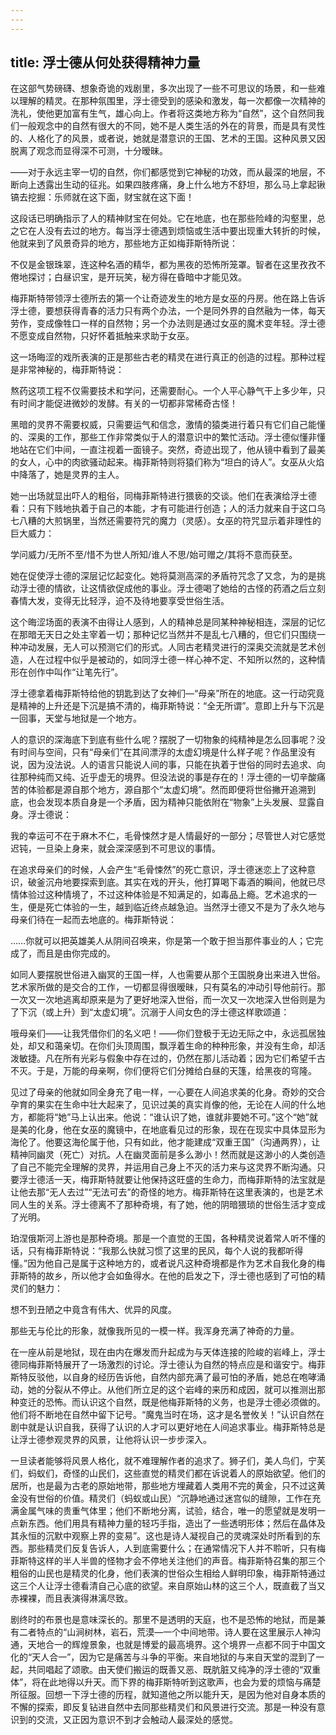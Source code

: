 ```yaml
---
---
---
```

title: 浮士德从何处获得精神力量
---




在这部气势磅礴、想象奇诡的戏剧里，多次出现了一些不可思议的场景，和一些难以理解的精灵。在那种氛围里，浮士德受到的感染和激发，每一次都像一次精神的洗礼，使他更加富有生气，雄心向上。作者将这类地方称为“自然”，这个自然同我们一般观念中的自然有很大的不同，她不是人类生活的外在的背景，而是具有灵性的、人格化了的风景，或者说，她就是潜意识的王国、艺术的王国。这种风景又因脱离了观念而显得深不可测，十分暧昧。

——对于永远主宰一切的自然，你们都感觉到它神秘的功效，而从最深的地层，不断向上透露出生动的征兆。如果四肢疼痛，身上什么地方不舒坦，那么马上拿起锹镐去挖掘：乐师就在这下面，财宝就在这下面！

这段话已明确指示了人的精神财宝在何处。它在地底，也在那些险峰的沟壑里，总之它在人没有去过的地方。每当浮士德遇到烦恼或生活中要出现重大转折的时候，他就来到了风景奇异的地方，那些地方正如梅菲斯特所说：

不仅是金银珠翠，连这种名酒的精华，都为黑夜的恐怖所笼罩。智者在这里孜孜不倦地探讨；白昼识宝，是开玩笑，秘方得在昏暗中才能见效。

梅菲斯特带领浮士德所去的第一个让奇迹发生的地方是女巫的丹房。他在路上告诉浮士德，要想获得青春的活力只有两个办法，一个是同外界的自然融为一体，每天劳作，变成像牲口一样的自然物；另一个办法则是通过女巫的魔术变年轻。浮士德不愿变成自然物，只好怀着抵触来求助于女巫。

这一场晦涩的戏所表演的正是那些古老的精灵在进行真正的创造的过程。那种过程是非常神秘的，梅菲斯特说：

熬药这项工程不仅需要技术和学问，还需要耐心。一个人平心静气干上多少年，只有时间才能促进微妙的发酵。有关的一切都非常稀奇古怪！

黑暗的灵界不需要权威，只需要运气和信念，激情的猿类进行着只有它们自己能懂的、深奥的工作，那些工作非常类似于人的潜意识中的繁忙活动。浮士德似懂非懂地站在它们中间，一直注视着一面镜子。突然，奇迹出现了，他从镜中看到了最美的女人，心中的肉欲骚动起来。梅菲斯特则将猿们称为“坦白的诗人”。女巫从火焰中降落了，她是灵界的主人。

她一出场就显出吓人的粗俗，同梅菲斯特进行猥亵的交谈。他们在表演给浮士德看：只有下贱地执着于自己的本能，才有可能进行创造；人的活力就来自于这口乌七八糟的大煎锅里，当然还需要符咒的魔力（灵感）。女巫的符咒显示着非理性的巨大威力：

学问威力/无所不至/惜不为世人所知/谁人不思/始可赠之/其将不意而获至。

她在促使浮士德的深层记忆起变化。她将莫测高深的矛盾符咒念了又念，为的是挑动浮士德的情欲，让这情欲促成他的事业。浮士德喝了她给的古怪的药酒之后立刻春情大发，变得无比轻浮，迫不及待地要享受世俗生活。

这个晦涩场面的表演不由得让人感到，人的精神总是同某种神秘相连，深层的记忆在那暗无天日之处主宰着一切；那种记忆当然并不是乱七八糟的，但它们只围绕一种冲动发展，无人可以预测它们的形式。人同古老精灵进行的深奥交流就是艺术创造，人在过程中似乎是被动的，如同浮士德一样心神不定、不知所以然的，这种情形在创作中叫作“让笔先行”。

浮士德拿着梅菲斯特给他的钥匙到达了女神们—“母亲”所在的地底。这一行动究竟是精神的上升还是下沉是搞不清的，梅菲斯特说：“全无所谓”。意即上升与下沉是一回事，天堂与地狱是一个地方。

人的意识的深海底下到底有些什么呢？摆脱了一切物象的纯精神是怎么回事呢？没有时间与空间，只有“母亲们”在其间漂浮的太虚幻境是什么样子呢？作品里没有说，因为没法说。人的语言只能说人间的事，只能在执着于世俗的同时去追求、向往那种纯而又纯、近乎虚无的境界。但没法说的事是存在的！浮士德的一切辛酸痛苦的体验都是源自那个地方，源自那个“太虚幻境”。然而即便将世俗撇开追溯到底，也会发现本质自身是一个矛盾，因为精神只能依附在“物象”上头发展、显露自身。浮士德说：

我的幸运可不在于麻木不仁，毛骨悚然才是人情最好的一部分；尽管世人对它感觉迟钝，一旦染上身来，就会深深感到不可思议的事情。

在追求母亲们的时候，人会产生“毛骨悚然”的死亡意识，浮士德迷恋上了这种意识，破釜沉舟地要探索到底。其实在戏的开头，他打算喝下毒酒的瞬间，他就已尽情体验过这种情境了，不过这种体验是不知满足的，如毒品上瘾。艺术追求的一生，便是死亡体验的一生，越到临近终点越急迫。当然浮士德又不是为了永久地与母亲们待在一起而去地底的。梅菲斯特说：

……你就可以把英雄美人从阴间召唤来，你是第一个敢于担当那件事业的人；它完成了，而且是由你完成的。

如同人要摆脱世俗进入幽冥的王国一样，人也需要从那个王国脱身出来进入世俗。艺术家所做的是交合的工作，一切都显得很暧昧，只有莫名的冲动引导他前行。那一次又一次地逃离却原来是为了更好地深入世俗，而一次又一次地深入世俗则是为了下沉（或上升）到“太虚幻境”。沉溺于人间女色的浮士德这样歌颂道：

哦母亲们——让我凭借你们的名义吧！——你们登极于无边无际之中，永远孤居独处，却又和蔼亲切。在你们头顶周围，飘浮着生命的种种形象，并没有生命，却活泼敏捷。凡在所有光彩与假象中存在过的，仍然在那儿活动着；因为它们希望千古不灭。于是，万能的母亲啊，你们便将它们分摊给白昼的天篷，给黑夜的穹隆。

见过了母亲的他就如同全身充了电一样，一心要在人间追求美的化身。奇妙的交合孕育的果实在生命中壮大起来了，见识过美的真实肖像的他，无论在人间的什么地方，都能将“她”马上认出来。他说：“谁认识了她，谁就非要她不可。”这个“她”就是美的化身，他在女巫的魔镜中，在地底看见过的形象，现在在现实中具体显形为海伦了。他要这海伦属于他，只有如此，他才能建成“双重王国”（沟通两界），让精神同幽灵（死亡）对抗。人在幽灵面前是多么渺小！然而就是这渺小的人类创造了自己不能完全理解的灵界，并运用自己身上不灭的活力来与这灵界不断沟通。只要浮士德活一天，梅菲斯特就要让他保持这旺盛的生命力，而梅菲斯特的法宝就是让他去那“无人去过”“无法可去”的奇怪的地方。梅菲斯特在这里表演的，也是艺术同人生的关系。浮士德离不了那种奇境，有了她，他的阴暗猥琐的世俗生活才变成了光明。

珀涅俄斯河上游也是那种奇境。那是一个直觉的王国，各种精灵说着常人听不懂的话，只有梅菲斯特说：“我那么快就习惯了这里的民风，每个人说的我都听得懂。”因为他自己是属于这种地方的，或者说凡这种奇境都是作为艺术自我化身的梅菲斯特的故乡，所以他才会如鱼得水。在他的启发之下，浮士德也感到了可怕的精灵们的魅力：

想不到丑陋之中竟含有伟大、优异的风度。

那些无与伦比的形象，就像我所见的一模一样。我浑身充满了神奇的力量。

在一座从前是地狱，现在由内在爆发而升起成为与天体连接的险峻的岩峰上，浮士德同梅菲斯特展开了一场激烈的讨论。浮士德认为自然的特点应是和谐安宁。梅菲斯特反驳他，以自身的经历告诉他，自然内部充满了最可怕的矛盾，她总在咆哮涌动，她的分裂从不停止。从他们所立足的这个岩峰的来历和成因，就可以推测出那种变迁的恐怖。而认识这个自然，既是他梅菲斯特的义务，也是浮士德必须做的。他们将不断地在自然中留下记号。“魔鬼当时在场，这才是名誉攸关！”认识自然在剧中就是认识自我，获得了认识的人才可以更好地在人间追求事业。梅菲斯特总是让浮士德参观灵界的风景，让他将认识一步步深入。

一旦读者能够将风景人格化，就不难理解作者的追求了。狮子们，美人鸟们，宁芙们，蚂蚁们，奇怪的山民们，这些直觉的精灵们都在诉说着人的原始欲望。他们的居所，也是最为古老的原始地带，那些地方埋藏着人类用不完的黄金，只不过这黄金没有世俗的价值。精灵们（蚂蚁或山民）“沉静地通过迷宫似的缝隙，工作在充满金属气味的贵重气体里；他们不断地分离，试验，结合，唯一的愿望就是发明一点新东西。他们用具有精神力量的轻巧手指，造出了一些透明形体；然后在晶体及其永恒的沉默中观察上界的变易”。这也是诗人凝视自己的灵魂深处时所看到的东西。那些精灵们反复告诉人，人到底需要什么；在通常情况下人并不聆听，只有梅菲斯特这样的半人半兽的怪物才会不停地关注他们的声音。梅菲斯特召集的那三个粗俗的山民也是精灵的化身，他们表演的世俗众生相给人鲜明印象，梅菲斯特通过这三个人让浮士德看清自己心底的欲望。来自原始山林的这三个人，既直截了当又赤裸裸，而且表演得淋漓尽致。

剧终时的布景也是意味深长的。那里不是透明的天庭，也不是恐怖的地狱，而是兼有二者特点的“山涧树林，岩石，荒漠—一个中间地带。诗人要在这里展示人神沟通，天地合一的辉煌景象，也就是博爱的最高境界。这个境界一点都不同于中国文化的“天人合一”，因为它是痛苦与斗争的平衡。来自地狱的与来自天堂的混到了一起，共同唱起了颂歌。由天使们搬运的既善又恶、既肮脏又纯净的浮士德的“双重体”，将在此地得以升天。而下界的梅菲斯特听到这歌声，也会为爱的烦恼与痛楚所征服。回想一下浮士德的历程，就知道他之所以能升天，是因为他对自身本质的不懈的探索，即反复钻进自然中去同那些精灵们和风景进行交流。那是一种没有意识到的交流，又正因为意识不到才会触动人最深处的感觉。
